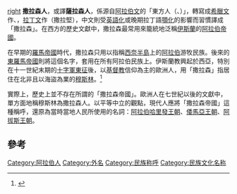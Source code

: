 [[file:Erhard_Reuwich_Sarazenen_1486.png|right]]
'''撒拉森人'''，或譯'''薩拉森人'''，係源自[[阿拉伯文|阿拉伯文]]的「東方人（{{rtl-lang|ar|شرقيين}}、{{lang|ar-Latn|sharqiyyin}}）」，轉寫成[[希臘文|希臘文]]作{{lang|el|Σαρακηνοί}}、{{lang|el-Latn|Sarakēnoí}}，[[拉丁文|拉丁文]]作{{lang|la|Saracen}}（撒拉堅），中文則受[[英語化|英語化]]或晚期拉丁語[[顎化|顎化]]的影響而習慣譯成「撒拉森」。在西方的歷史文獻中，撒拉森最常用來籠統地泛稱[[伊斯蘭|伊斯蘭]]的[[阿拉伯帝國|阿拉伯帝國]]。

在早期的[[羅馬帝國|羅馬帝國]]時代，撒拉森只用以指稱[[西奈半島|西奈半島]]上的[[阿拉伯|阿拉伯]]游牧民族。後來的[[東羅馬帝國|東羅馬帝國]]則將這個名字，套用在所有阿拉伯民族上。伊斯蘭教興起於西亞，特別在十一世紀末期的[[十字軍東征|十字軍東征]]後，以[[基督教|基督教]]信仰為主的歐洲人，用「撒拉森」指居住在北非且以海盜為業的[[穆斯林|穆斯林]]。<ref> {{Cite book | author = 鹽野七生 | title = 羅馬滅亡後的地中海世界（上） | location = 北京 | publisher = 中信 | date = 2014年7月 | pages = 117 | ISBN = 9787508644981 | accessdate = 2018年7月10日 | language = 中文}} </ref>

實際上，歷史上並不存在所謂的「撒拉森帝國」。歐洲人在七世紀以後的文獻中，單方面地稱穆斯林為撒拉森人。以平等中立的觀點，現代人應將「撒拉森帝國」這種稱呼，還原為當時當地人民所使用的名詞：[[哈里發|阿拉伯哈里發王朝]]、[[倭馬亞王朝|倭馬亞王朝]]、[[阿拔斯王朝|阿拔斯王朝]]。

== 參考 ==
{{reflist}}

{{Ethnic-group-stub}}
{{hist-stub}}

[[Category:阿拉伯人|Category:阿拉伯人]]
[[Category:外名|Category:外名]]
[[Category:民族称呼|Category:民族称呼]]
[[Category:民族文化名称|Category:民族文化名称]]